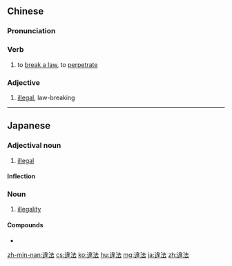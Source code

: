 {{also|违法}}
==Chinese==
{{zh-forms|s=违法}}

===Pronunciation===
{{zh-pron
|m=wéifǎ
|c=wai4 faat3
|h=pfs=vì-fap
|mn=ûi-hoat
|cat=v
}}

===Verb===
{{zh-verb}}
# to [[break a law]], to [[perpetrate]]

===Adjective===
{{zh-adj}}
# [[illegal]], law-breaking

----

==Japanese==
{{ja-kanjitab|い|ほう|yomi=on}}

===Adjectival noun===
{{ja-adj|infl=na|いほう|hhira=ゐはふ}}

# [[illegal]]

====Inflection====
{{ja-na|いほう}}

===Noun===
{{ja-noun|いほう|hhira=ゐはふ}}

# [[illegality]]

====Compounds====
* {{ja-r|違法性|いほうせい}}

[[zh-min-nan:違法]]
[[cs:違法]]
[[ko:違法]]
[[hu:違法]]
[[mg:違法]]
[[ja:違法]]
[[zh:違法]]